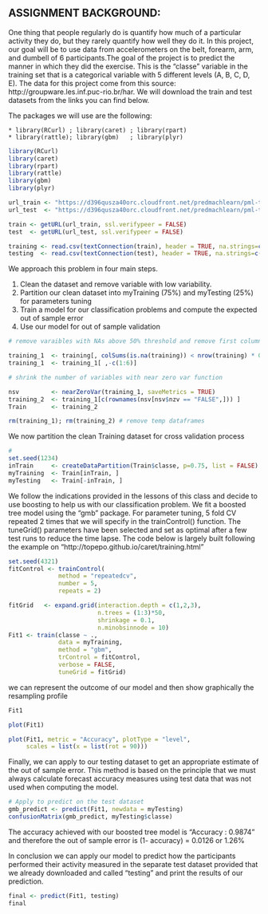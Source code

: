 ## ASSIGNMENT BACKGROUND:

One thing that people regularly do is quantify how much of a particular activity they do, but they rarely quantify how well they do it. In this project, our goal will be to use data from accelerometers on the belt, forearm, arm, and dumbell of 6 participants.The goal of the project is to predict the manner in which they did the exercise. This is the "classe" variable in the training set that is a categorical variable with 5 different levels (A, B, C, D, E). 
The data for this project come from this source: http://groupware.les.inf.puc-rio.br/har. 
We will download the train and test datasets from the links you can find below.

The packages we will use are the following:

    * library(RCurl) ; library(caret) ; library(rpart)
    * library(rattle); library(gbm)   ; library(plyr)
    

```{r, include=FALSE}
library(RCurl)
library(caret)
library(rpart)
library(rattle)
library(gbm)
library(plyr)
```

```{r, echo = TRUE, cache =TRUE}
url_train <- "https://d396qusza40orc.cloudfront.net/predmachlearn/pml-training.csv"
url_test  <- "https://d396qusza40orc.cloudfront.net/predmachlearn/pml-testing.csv"

train <- getURL(url_train, ssl.verifypeer = FALSE)
test  <- getURL(url_test, ssl.verifypeer = FALSE)

training <- read.csv(textConnection(train), header = TRUE, na.strings=c("NA","#DIV/0!",""))
testing  <- read.csv(textConnection(test), header = TRUE, na.strings=c("NA","#DIV/0!",""))
```

We approach this problem in four main steps.

  1. Clean the dataset and remove variable with low variability.
  2. Partition our clean dataset into myTraining (75%) and myTesting (25%) for parameters tuning
  3. Train a model for our classification problems and compute the expected out of sample error
  4. Use our model for out of sample validation


```{r, echo = TRUE, cache = TRUE}
# remove varaibles with NAs above 50% threshold and remove first columns

training_1  <- training[, colSums(is.na(training)) < nrow(training) * 0.5]
training_1  <- training_1[ ,-c(1:6)]

# shrink the number of variables with near zero var function

nsv         <- nearZeroVar(training_1, saveMetrics = TRUE)
training_2  <- training_1[c(rownames(nsv[nsv$nzv == "FALSE",])) ]
Train       <- training_2

rm(training_1); rm(training_2) # remove temp dataframes


```

We now partition the clean Training dataset for cross validation process

```{r, echo=TRUE}
# 
set.seed(1234)
inTrain     <- createDataPartition(Train$classe, p=0.75, list = FALSE)
myTraining  <- Train[inTrain, ]
myTesting   <- Train[-inTrain, ]

```

We follow the indications provided in the lessons of this class and decide to use boosting to help us with our classification problem. We fit a boosted tree model using the "gmb" package.
For parameter tuning, 5 fold CV repeated 2 times that we will specify in the trainControl() function.
The tuneGrid() parameters have been selected and set as optimal after a few test runs to reduce the time lapse. 
The code below is largely built following the example on "http://topepo.github.io/caret/training.html"

```{r, cache=TRUE}


set.seed(4321)
fitControl <- trainControl(
              method = "repeatedcv",
              number = 5,
              repeats = 2)

fitGrid   <- expand.grid(interaction.depth = c(1,2,3),
                         n.trees = (1:3)*50,
                         shrinkage = 0.1,
                         n.minobsinnode = 10)
Fit1 <- train(classe ~ ., 
              data = myTraining, 
              method = "gbm", 
              trControl = fitControl,
              verbose = FALSE,
              tuneGrid = fitGrid)
```

we can represent the outcome of our model and then show graphically the resampling profile

```{r, echo = TRUE}

Fit1

plot(Fit1)

plot(Fit1, metric = "Accuracy", plotType = "level",
     scales = list(x = list(rot = 90)))

```

Finally, we can apply to our testing dataset to get an appropriate estimate of the out of sample error. This method is based on the principle that we must always calculate forecast accuracy measures using test data that was not used when computing the model. 

```{r, echo = TRUE}
# Apply to predict on the test dataset
gmb_predict <- predict(Fit1, newdata = myTesting)
confusionMatrix(gmb_predict, myTesting$classe)
```
The accuracy achieved with our boosted tree model is "Accuracy : 0.9874" and therefore the out of sample error is (1- accuracy) = 0.0126 or 1.26%

In conclusion we can apply our model to predict how the participants performed their activity measured in the separate test dataset provided that we already downloaded and called "testing" and print the results of our prediction.

```{r, echo = TRUE}

final <- predict(Fit1, testing)
final

```

